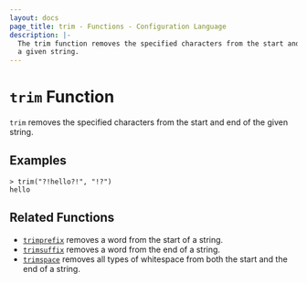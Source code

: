 ```yaml
---
layout: docs
page_title: trim - Functions - Configuration Language
description: |-
  The trim function removes the specified characters from the start and end of
  a given string.
---
```


# `trim` Function

`trim` removes the specified characters from the start and end of the given
string.

## Examples

```shell-session
> trim("?!hello?!", "!?")
hello
```

## Related Functions

- [`trimprefix`](/docs/job-specification/hcl2/functions/string/trimprefix) removes a word from the start of a string.
- [`trimsuffix`](/docs/job-specification/hcl2/functions/string/trimsuffix) removes a word from the end of a string.
- [`trimspace`](/docs/job-specification/hcl2/functions/string/trimspace) removes all types of whitespace from
  both the start and the end of a string.

